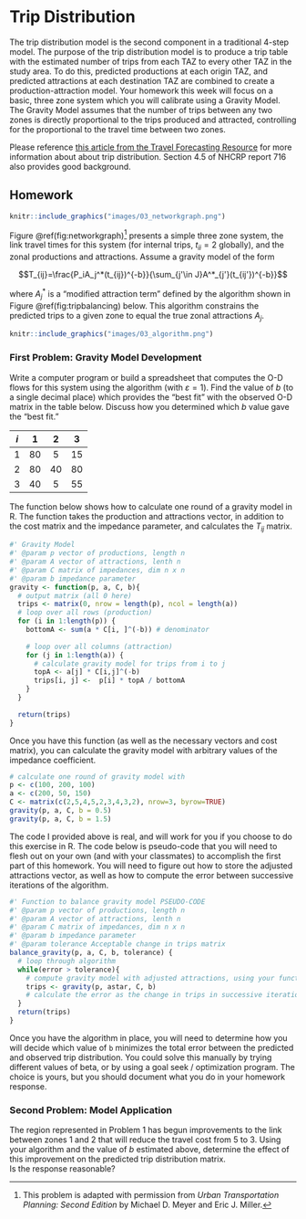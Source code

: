 # Trip Distribution {#chap-distribution}

The trip distribution model is the second component in a traditional 4-step
model. The purpose of the trip distribution model is to produce a trip table
with the estimated number of trips from each TAZ to every other TAZ in the study
area. To do this, predicted productions at each origin TAZ, and predicted
attractions at each destination TAZ are combined to create a
production-attraction model. Your homework this week will focus on a basic,
three zone system which you will calibrate using a Gravity Model. The Gravity
Model assumes that the number of trips between any two zones is directly
proportional to the trips produced and attracted, controlling for the
proportional to the travel time between two zones.


Please reference [this article from the Travel Forecasting Resource](https://tfresource.org/topics/Trip_distribution.html)
for more information about  about trip distribution. Section 4.5 of NHCRP report
716 also provides good background.

## Homework {-#hw-distribution}
```r
knitr::include_graphics("images/03_networkgraph.png")
```

Figure \@ref(fig:networkgraph)^[This problem is adapted with permission from 
*Urban Transportation Planning: Second Edition* by Michael D. Meyer and 
Eric J. Miller.] 
presents a simple three zone system, the link travel times for this system (for
internal trips, $t_{ii}=2$ globally), and the zonal productions and attractions.
Assume a gravity model of the form

$$T_{ij}=\frac{P_iA_j^*(t_{ij})^{-b}}{\sum_{j'\in J}A^*_{j'}(t_{ij'})^{-b}}$$

where $A_j^*$ is a "modified attraction term" defined by the
algorithm shown in Figure \@ref(fig:tripbalancing) below. This algorithm
constrains the predicted trips to a given zone to equal the true zonal
attractions $A_j$.

```r
knitr::include_graphics("images/03_algorithm.png")
```

### First Problem: Gravity Model Development {-}

Write a computer program or build a spreadsheet that computes the
O-D flows for this system using the algorithm (with $\varepsilon=1$). Find the
value of $b$ (to a single decimal place) which provides the "best fit" with the
observed O-D matrix in the table below. Discuss how you determined which $b$
value gave the "best fit."

| $i$ |  1 |  2 |  3 |
|-----|:--:|:--:|:--:|
| 1   | 80 |  5 | 15 |
| 2   | 80 | 40 | 80 |
| 3   | 40 |  5 | 55 |

The function below shows how to calculate one round of a gravity model in R.
The function takes the production and attractions vector, in addition to the
cost matrix and the impedance parameter, and calculates the $T_{ij}$ matrix.

```r
#' Gravity Model
#' @param p vector of productions, length n
#' @param A vector of attractions, lenth n
#' @param C matrix of impedances, dim n x n
#' @param b impedance parameter
gravity <- function(p, a, C, b){
  # output matrix (all 0 here)
  trips <- matrix(0, nrow = length(p), ncol = length(a)) 
  # loop over all rows (production)
  for (i in 1:length(p)) {
    bottomA <- sum(a * C[i, ]^(-b)) # denominator
    
    # loop over all columns (attraction)
    for (j in 1:length(a)) {
      # calculate gravity model for trips from i to j
      topA <- a[j] * C[i,j]^(-b)
      trips[i, j] <-  p[i] * topA / bottomA
    }
  }
  
  return(trips)
}
```

Once you have this function (as well as the necessary vectors and cost matrix),
you can calculate the gravity model with arbitrary values of the impedance coefficient.
```r
# calculate one round of gravity model with 
p <- c(100, 200, 100)
a <- c(200, 50, 150)
C <- matrix(c(2,5,4,5,2,3,4,3,2), nrow=3, byrow=TRUE)
gravity(p, a, C, b = 0.5)
gravity(p, a, C, b = 1.5)
```

The code I provided above is real, and will work for you if you choose to do
this exercise in R. The code below is pseudo-code that you will need to flesh
out on your own (and with your classmates) to accomplish the first part of this
homework. You will need to figure out how to store the adjusted attractions
vector, as well as how to compute the error between successive iterations of the
algorithm.

```r
#' Function to balance gravity model PSEUDO-CODE
#' @param p vector of productions, length n
#' @param A vector of attractions, lenth n
#' @param C matrix of impedances, dim n x n
#' @param b impedance parameter
#' @param tolerance Acceptable change in trips matrix
balance_gravity(p, a, C, b, tolerance) {
  # loop through algorithm
  while(error > tolerance){
    # compute gravity model with adjusted attractions, using your function
    trips <- gravity(p, astar, C, b) 
    # calculate the error as the change in trips in successive iterations
  }
  return(trips)
}
```

Once you have the algorithm in place, you will need to determine how you will
decide which value of `b` minimizes the total error between the predicted and 
observed trip distribution. You could solve this manually by trying different
values of beta, or by using a goal seek / optimization program. The choice
is yours, but you should document what you do in your homework response.

### Second Problem: Model Application {-}

The region represented in Problem 1 has begun improvements to the
link between zones 1 and 2 that will reduce the travel cost from 5 to 3. Using
your algorithm and the value of $b$ estimated above, determine the effect of this
improvement on the predicted trip distribution matrix.  
Is the response reasonable?

